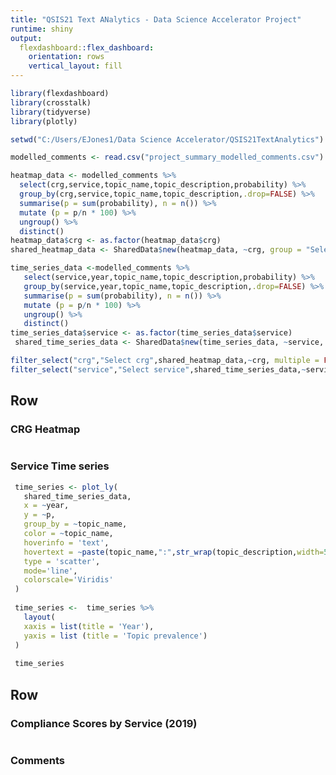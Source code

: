 ```yaml
---
title: "QSIS21 Text ANalytics - Data Science Accelerator Project"
runtime: shiny
output: 
  flexdashboard::flex_dashboard:
    orientation: rows
    vertical_layout: fill
---
```


```r
library(flexdashboard)
library(crosstalk)
library(tidyverse)
library(plotly)

setwd("C:/Users/EJones1/Data Science Accelerator/QSIS21TextAnalytics")

modelled_comments <- read.csv("project_summary_modelled_comments.csv")

heatmap_data <- modelled_comments %>%
  select(crg,service,topic_name,topic_description,probability) %>%
  group_by(crg,service,topic_name,topic_description,.drop=FALSE) %>%
  summarise(p = sum(probability), n = n()) %>%
  mutate (p = p/n * 100) %>%
  ungroup() %>%
  distinct()
heatmap_data$crg <- as.factor(heatmap_data$crg)
shared_heatmap_data <- SharedData$new(heatmap_data, ~crg, group = "Select crg")

time_series_data <-modelled_comments %>%
   select(service,year,topic_name,topic_description,probability) %>%
   group_by(service,year,topic_name,topic_description,.drop=FALSE) %>%
   summarise(p = sum(probability), n = n()) %>%
   mutate (p = p/n * 100) %>%
   ungroup() %>%
   distinct()
time_series_data$service <- as.factor(time_series_data$service)
 shared_time_series_data <- SharedData$new(time_series_data, ~service, group = "Select service")
```

```r
filter_select("crg","Select crg",shared_heatmap_data,~crg, multiple = FALSE)
filter_select("service","Select service",shared_time_series_data,~service, multiple = FALSE)
```

Row 
-----------------------------------------------------------------------

### CRG Heatmap

```r

```

### Service Time series
```r
 time_series <- plot_ly(
   shared_time_series_data,
   x = ~year, 
   y = ~p, 
   group_by = ~topic_name,
   color = ~topic_name,
   hoverinfo = 'text',
   hovertext = ~paste(topic_name,":",str_wrap(topic_description,width=50)),
   type = 'scatter',
   mode='line',
   colorscale='Viridis'
 )
 
 time_series <-  time_series %>% 
   layout(
   xaxis = list(title = 'Year'),
   yaxis = list (title = 'Topic prevalence')
 )
 
 time_series
```

Row
-----------------------------------------------------------------------

### Compliance Scores by Service (2019)

```r

```

### Comments

```r

```

